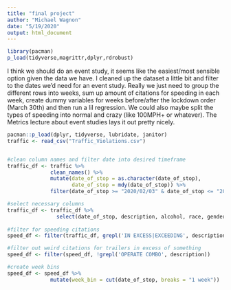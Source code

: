 ```yaml
---
title: "final project"
author: "Michael Wagnon"
date: "5/19/2020"
output: html_document
---
```


```r
library(pacman)
p_load(tidyverse,magrittr,dplyr,rdrobust)
```



I think we should do an event study, it seems like the easiest/most sensible option given the data we have. I cleaned up the dataset a little bit and filter to the dates we'd need for an event study. Really we just need to group the different rows into weeks, sum up amount of citations for speeding in each week, create dummy variables for weeks before/after the lockdown order (March 30th) and then run a lil regression. We could also maybe split the types of speeding into normal and crazy (like 100MPH+ or whatever). The Metrics lecture about event studies lays it out pretty nicely. 


```r
pacman::p_load(dplyr, tidyverse, lubridate, janitor)
traffic <- read_csv("Traffic_Violations.csv")


#clean column names and filter date into desired timeframe 
traffic_df <- traffic %>%
              clean_names() %>%
              mutate(date_of_stop = as.character(date_of_stop),
                     date_of_stop = mdy(date_of_stop)) %>%
              filter(date_of_stop >= "2020/02/03" & date_of_stop <= "2020/05/18") 

#select necessary columns
traffic_df <- traffic_df %>%
                select(date_of_stop, description, alcohol, race, gender)
             
#filter for speeding citations
speed_df <- filter(traffic_df, grepl('IN EXCESS|EXCEEDING', description)) 

#filter out weird citations for trailers in excess of something
speed_df <- filter(speed_df, !grepl('OPERATE COMBO', description))

#create week bins 
speed_df <- speed_df %>%
              mutate(week_bin = cut(date_of_stop, breaks = "1 week"))

```
